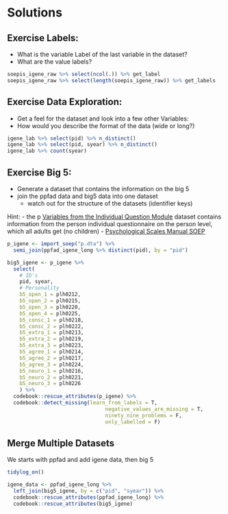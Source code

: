 # Solutions

## Exercise Labels: 
- What is the variable Label of the last variable in the dataset?
- What are the value labels?

```r
soepis_igene_raw %>% select(ncol(.)) %>% get_label
soepis_igene_raw %>% select(length(soepis_igene_raw)) %>% get_labels
```

## Exercise Data Exploration:
- Get a feel for the dataset and look into a few other Variables:
- How would you describe the format of the data (wide or long?)
```r
igene_lab %>% select(pid) %>% n_distinct()
igene_lab %>% select(pid, syear) %>% n_distinct()
igene_lab %>% count(syear)
```

## Exercise Big 5:

- Generate a dataset that contains the information on the big 5
- join the ppfad data and big5 data into one dataset
  - watch out for the structure of the datasets (identifier keys)

Hint:
- the p [Variables from the Individual Question Module](https://paneldata.org/soep-is/data/p) dataset contains information from the person individual questionnaire on the person level, which all adults get (no children)
- [Psychological Scales Manual SOEP](https://www.diw.de/sixcms/detail.php?id=diw_01.c.554370.de)

```r
p_igene <- import_soep("p.dta") %>% 
  semi_join(ppfad_igene_long %>% distinct(pid), by = "pid")
```

```r
big5_igene <- p_igene %>% 
  select(
    # ID's
    pid, syear,
    # Personality
    b5_open_1 = plh0212,
    b5_open_2 = plh0215,
    b5_open_3 = plh0220,
    b5_open_4 = plh0225,
    b5_consc_1 = plh0218,
    b5_consc_2 = plh0222,
    b5_extra_1 = plh0213,
    b5_extra_2 = plh0219,
    b5_extra_3 = plh0223,
    b5_agree_1 = plh0214,
    b5_agree_2 = plh0217,
    b5_agree_3 = plh0224,
    b5_neuro_1 = plh0216,
    b5_neuro_2 = plh0221,
    b5_neuro_3 = plh0226
    ) %>% 
  codebook::rescue_attributes(p_igene) %>% 
  codebook::detect_missing(learn_from_labels = T, 
                                negative_values_are_missing = T, 
                                ninety_nine_problems = F, 
                                only_labelled = F) 
```

## Merge Multiple Datasets

We starts with ppfad and add igene data, then big 5

```r
tidylog_on()

igene_data <- ppfad_igene_long %>% 
  left_join(big5_igene, by = c("pid", "syear")) %>% 
  codebook::rescue_attributes(ppfad_igene_long) %>% 
  codebook::rescue_attributes(big5_igene)
```



